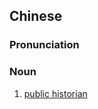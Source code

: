 {{also|公共历史学家}}
==Chinese==
{{zh-forms|s=公共历史学家|type=24}}

===Pronunciation===
{{zh-pron
|m=gōnggòng lìshǐxuéjiā
|c=gung1 gung6 lik6 si2 hok6 gaa1
|cat=n
}}

===Noun===
{{zh-noun}}

# [[public historian]]